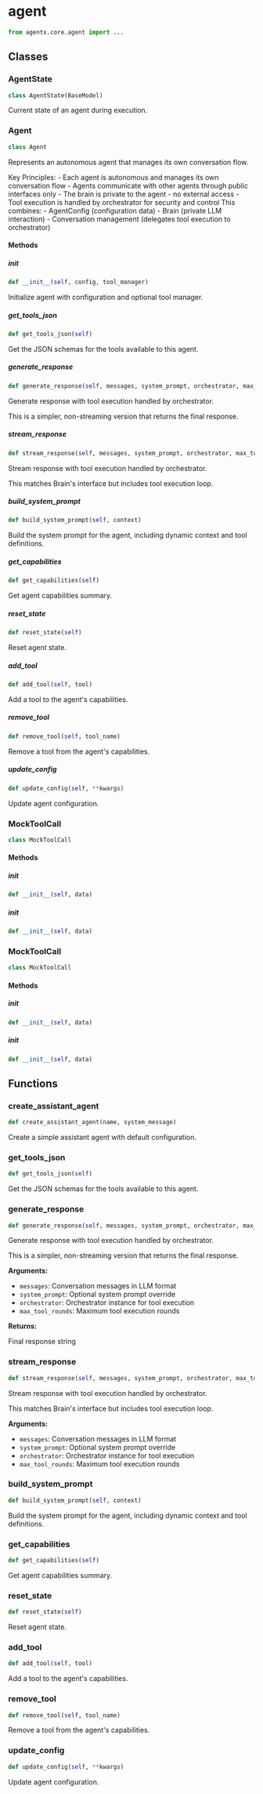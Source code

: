 # agent

```python
from agentx.core.agent import ...
```

## Classes

### AgentState

```python
class AgentState(BaseModel)
```

Current state of an agent during execution.


### Agent

```python
class Agent
```

Represents an autonomous agent that manages its own conversation flow.

Key Principles: - Each agent is autonomous and manages its own conversation flow - Agents communicate with other agents through public interfaces only - The brain is private to the agent - no external access - Tool execution is handled by orchestrator for security and control This combines: - AgentConfig (configuration data) - Brain (private LLM interaction) - Conversation management (delegates tool execution to orchestrator)

#### Methods

##### __init__

```python
def __init__(self, config, tool_manager)
```

Initialize agent with configuration and optional tool manager.


##### get_tools_json

```python
def get_tools_json(self)
```

Get the JSON schemas for the tools available to this agent.


##### generate_response

```python
def generate_response(self, messages, system_prompt, orchestrator, max_tool_rounds)
```

Generate response with tool execution handled by orchestrator.

This is a simpler, non-streaming version that returns the final response.


##### stream_response

```python
def stream_response(self, messages, system_prompt, orchestrator, max_tool_rounds)
```

Stream response with tool execution handled by orchestrator.

This matches Brain's interface but includes tool execution loop.


##### build_system_prompt

```python
def build_system_prompt(self, context)
```

Build the system prompt for the agent, including dynamic context and tool definitions.


##### get_capabilities

```python
def get_capabilities(self)
```

Get agent capabilities summary.


##### reset_state

```python
def reset_state(self)
```

Reset agent state.


##### add_tool

```python
def add_tool(self, tool)
```

Add a tool to the agent's capabilities.


##### remove_tool

```python
def remove_tool(self, tool_name)
```

Remove a tool from the agent's capabilities.


##### update_config

```python
def update_config(self, **kwargs)
```

Update agent configuration.



### MockToolCall

```python
class MockToolCall
```

#### Methods

##### __init__

```python
def __init__(self, data)
```


##### __init__

```python
def __init__(self, data)
```



### MockToolCall

```python
class MockToolCall
```

#### Methods

##### __init__

```python
def __init__(self, data)
```


##### __init__

```python
def __init__(self, data)
```



## Functions

### create_assistant_agent

```python
def create_assistant_agent(name, system_message)
```

Create a simple assistant agent with default configuration.


### get_tools_json

```python
def get_tools_json(self)
```

Get the JSON schemas for the tools available to this agent.


### generate_response

```python
def generate_response(self, messages, system_prompt, orchestrator, max_tool_rounds)
```

Generate response with tool execution handled by orchestrator.

This is a simpler, non-streaming version that returns the final response.

**Arguments:**

- `messages`: Conversation messages in LLM format
- `system_prompt`: Optional system prompt override
- `orchestrator`: Orchestrator instance for tool execution
- `max_tool_rounds`: Maximum tool execution rounds

**Returns:**

Final response string


### stream_response

```python
def stream_response(self, messages, system_prompt, orchestrator, max_tool_rounds)
```

Stream response with tool execution handled by orchestrator.

This matches Brain's interface but includes tool execution loop.

**Arguments:**

- `messages`: Conversation messages in LLM format
- `system_prompt`: Optional system prompt override
- `orchestrator`: Orchestrator instance for tool execution
- `max_tool_rounds`: Maximum tool execution rounds


### build_system_prompt

```python
def build_system_prompt(self, context)
```

Build the system prompt for the agent, including dynamic context and tool definitions.


### get_capabilities

```python
def get_capabilities(self)
```

Get agent capabilities summary.


### reset_state

```python
def reset_state(self)
```

Reset agent state.


### add_tool

```python
def add_tool(self, tool)
```

Add a tool to the agent's capabilities.


### remove_tool

```python
def remove_tool(self, tool_name)
```

Remove a tool from the agent's capabilities.


### update_config

```python
def update_config(self, **kwargs)
```

Update agent configuration.

